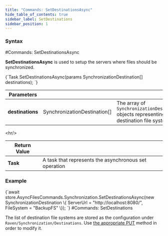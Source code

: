 ```yaml
---
title: "Commands: SetDestinationsAsync"
hide_table_of_contents: true
sidebar_label: SetDestinations
sidebar_position: 1
---
```





### Syntax
<LanguageSwitcher supportedLanguages={supportedLanguages} />
<LanguageContent language="csharp">
#Commands: SetDestinationsAsync

**SetDestinationsAsync** is used to setup the servers where files should be synchronized.



<TabItem value="set_destinations_1" label="set_destinations_1">
<CodeBlock language="csharp">
{`Task SetDestinationsAsync(params SynchronizationDestination[] destinations);
`}
</CodeBlock>
</TabItem>

| Parameters | | |
| ------------- | ------------- | ----- |
| **destinations** | SynchronizationDestination[] | The array of `SynchronizationDestination` objects representing destination file systems |

&lt;hr/&gt;

| Return Value | |
| ------------- | ------------- |
| **Task** | A task that represents the asynchronous set operation |

### Example

<TabItem value="set_destinations_2" label="set_destinations_2">
<CodeBlock language="csharp">
{`await store.AsyncFilesCommands.Synchronization.SetDestinationsAsync(new SynchronizationDestination
\{
	ServerUrl = "http://localhost:8080/",
	FileSystem = "BackupFS"
\});
`}
</CodeBlock>
</TabItem>


</LanguageContent>
<LanguageContent language="http">
#Commands: SetDestinations

The list of destination file systems are stored as the configuration under `Raven/Synchronization/Destinations`. Use [the appropriate PUT](../../configurations/set-key.mdx) method in order to modify it.


</LanguageContent>

<!---
- [Synchronization destinations](../../../../synchronization/how-it-works#destinations)

-->